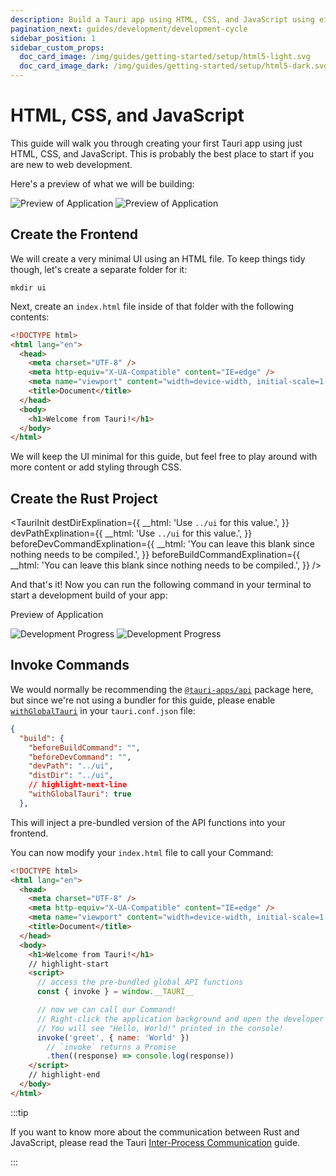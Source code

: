 ```yaml
---
description: Build a Tauri app using HTML, CSS, and JavaScript using either Node or Cargo
pagination_next: guides/development/development-cycle
sidebar_position: 1
sidebar_custom_props:
  doc_card_image: /img/guides/getting-started/setup/html5-light.svg
  doc_card_image_dark: /img/guides/getting-started/setup/html5-dark.svg
---
```



# HTML, CSS, and JavaScript

This guide will walk you through creating your first Tauri app using just HTML, CSS, and JavaScript. This is probably the best place to start if you are new to web development.

<Intro />

Here's a preview of what we will be building:

![Preview of Application](./assets/html-css-js/html-css-js-light.png#gh-light-mode-only)
![Preview of Application](./assets/html-css-js/html-css-js-dark.png#gh-dark-mode-only)

## Create the Frontend

We will create a very minimal UI using an HTML file. To keep things tidy though, let's create a separate folder for it:

```shell
mkdir ui
```

Next, create an `index.html` file inside of that folder with the following contents:

```html title=index.html
<!DOCTYPE html>
<html lang="en">
  <head>
    <meta charset="UTF-8" />
    <meta http-equiv="X-UA-Compatible" content="IE=edge" />
    <meta name="viewport" content="width=device-width, initial-scale=1.0" />
    <title>Document</title>
  </head>
  <body>
    <h1>Welcome from Tauri!</h1>
  </body>
</html>
```

We will keep the UI minimal for this guide, but feel free to play around with more content or add styling through CSS.

## Create the Rust Project

<TauriInit
  destDirExplination={{
    __html: 'Use <code>../ui</code> for this value.',
  }}
  devPathExplination={{
    __html: 'Use <code>../ui</code> for this value.',
  }}
  beforeDevCommandExplination={{
    __html: 'You can leave this blank since nothing needs to be compiled.',
  }}
  beforeBuildCommandExplination={{
    __html: 'You can leave this blank since nothing needs to be compiled.',
  }}
/>

And that's it! Now you can run the following command in your terminal to start a development build of your app:

<Command name="dev" />

Preview of Application

![Development Progress](./assets/html-css-js/html-css-js-dev-light.png#gh-light-mode-only)
![Development Progress](./assets/html-css-js/html-css-js-dev-dark.png#gh-dark-mode-only)

## Invoke Commands

<Commands />

We would normally be recommending the [`@tauri-apps/api`] package here, but since we're not using a bundler for this guide, please enable [`withGlobalTauri`] in your `tauri.conf.json` file:

```json title=tauri.conf.json
{
  "build": {
    "beforeBuildCommand": "",
    "beforeDevCommand": "",
    "devPath": "../ui",
    "distDir": "../ui",
    // highlight-next-line
    "withGlobalTauri": true
  },
```

This will inject a pre-bundled version of the API functions into your frontend.

You can now modify your `index.html` file to call your Command:

```html title=index.html
<!DOCTYPE html>
<html lang="en">
  <head>
    <meta charset="UTF-8" />
    <meta http-equiv="X-UA-Compatible" content="IE=edge" />
    <meta name="viewport" content="width=device-width, initial-scale=1.0" />
    <title>Document</title>
  </head>
  <body>
    <h1>Welcome from Tauri!</h1>
    // highlight-start
    <script>
      // access the pre-bundled global API functions
      const { invoke } = window.__TAURI__

      // now we can call our Command!
      // Right-click the application background and open the developer tools.
      // You will see "Hello, World!" printed in the console!
      invoke('greet', { name: 'World' })
        // `invoke` returns a Promise
        .then((response) => console.log(response))
    </script>
    // highlight-end
  </body>
</html>
```

:::tip

If you want to know more about the communication between Rust and JavaScript, please read the Tauri [Inter-Process Communication][inter-process-communication] guide.

:::

[inter-process-communication]: ../../../references/architecture/inter-process-communication/readme.md
[cargo]: https://doc.rust-lang.org/cargo/
[prerequisites]: ../prerequisites.md
[`withglobaltauri`]: ../../../api/config.md#buildconfig.withglobaltauri
[`@tauri-apps/api`]: ../../../api/js/
